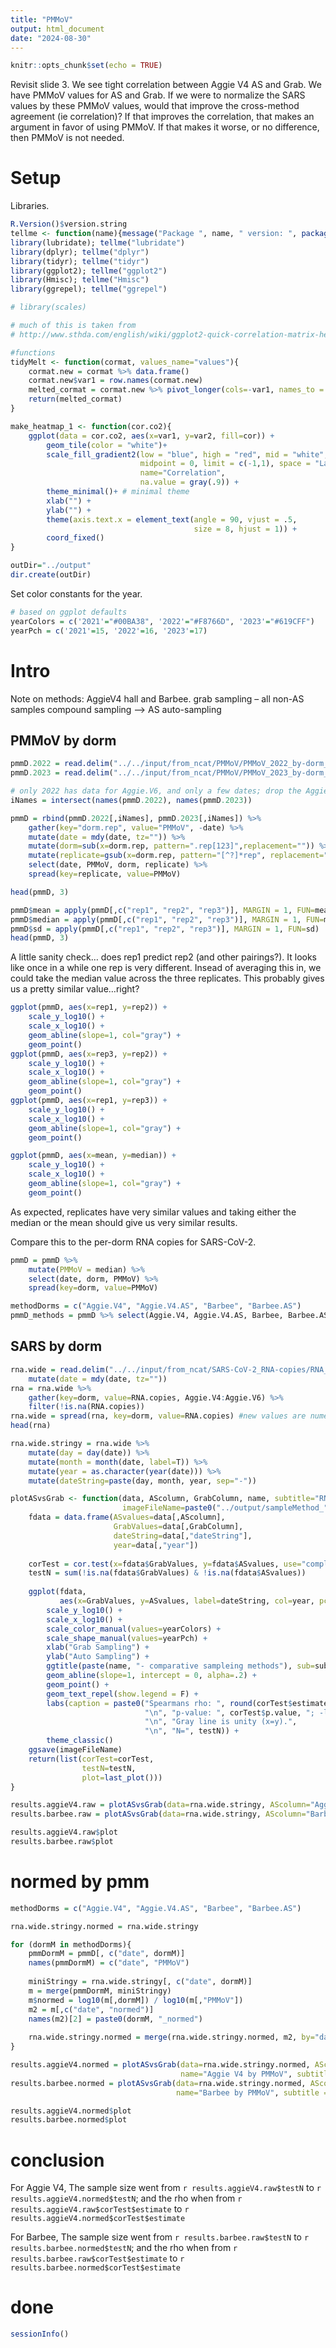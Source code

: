 ```yaml
---
title: "PMMoV"
output: html_document
date: "2024-08-30"
---
```


```r
knitr::opts_chunk$set(echo = TRUE)
```

Revisit slide 3.  We see tight correlation between Aggie V4 AS and Grab.
We have PMMoV values for AS and Grab.  If we were to normalize the SARS values by these PMMoV values, would that improve the cross-method agreement (ie correlation)?
If that improves the correlation, that makes an argument in favor of using PMMoV.
If that makes it worse, or no difference, then PMMoV is not needed.


# Setup

Libraries.
```r
R.Version()$version.string
tellme <- function(name){message("Package ", name, " version: ", packageVersion(name))}
library(lubridate); tellme("lubridate")
library(dplyr); tellme("dplyr")
library(tidyr); tellme("tidyr")
library(ggplot2); tellme("ggplot2")
library(Hmisc); tellme("Hmisc")
library(ggrepel); tellme("ggrepel")

# library(scales)
```

```r
# much of this is taken from
# http://www.sthda.com/english/wiki/ggplot2-quick-correlation-matrix-heatmap-r-software-and-data-visualization

#functions
tidyMelt <- function(cormat, values_name="values"){
    cormat.new = cormat %>% data.frame() 
    cormat.new$var1 = row.names(cormat.new)
    melted_cormat = cormat.new %>% pivot_longer(cols=-var1, names_to = "var2", values_to = values_name)
    return(melted_cormat)
}

make_heatmap_1 <- function(cor.co2){
    ggplot(data = cor.co2, aes(x=var1, y=var2, fill=cor)) + 
        geom_tile(color = "white")+
        scale_fill_gradient2(low = "blue", high = "red", mid = "white", 
                             midpoint = 0, limit = c(-1,1), space = "Lab", 
                             name="Correlation",
                             na.value = gray(.9)) +
        theme_minimal()+ # minimal theme
        xlab("") +
        ylab("") +
        theme(axis.text.x = element_text(angle = 90, vjust = .5,
                                         size = 8, hjust = 1)) +
        coord_fixed()
}
```


```r
outDir="../output"
dir.create(outDir)
```

Set color constants for the year.
```r
# based on ggplot defaults
yearColors = c('2021'="#00BA38", '2022'="#F8766D", '2023'="#619CFF")
yearPch = c('2021'=15, '2022'=16, '2023'=17)
```



# Intro

Note on methods:
AggieV4 hall and Barbee.
grab sampling -- all non-AS samples
compound sampling --> AS auto-sampling

## PMMoV by dorm



```r
pmmD.2022 = read.delim("../../input/from_ncat/PMMoV/PMMoV_2022_by-dorm_2024-07-08.txt")
pmmD.2023 = read.delim("../../input/from_ncat/PMMoV/PMMoV_2023_by-dorm_2024-07-08.txt")

# only 2022 has data for Aggie.V6, and only a few dates; drop the Aggie.V6 columns.
iNames = intersect(names(pmmD.2022), names(pmmD.2023))

pmmD = rbind(pmmD.2022[,iNames], pmmD.2023[,iNames]) %>%
    gather(key="dorm.rep", value="PMMoV", -date) %>%
    mutate(date = mdy(date, tz="")) %>%
    mutate(dorm=sub(x=dorm.rep, pattern=".rep[123]",replacement="")) %>%
    mutate(replicate=gsub(x=dorm.rep, pattern="[^?]*rep", replacement="rep")) %>%
    select(date, PMMoV, dorm, replicate) %>%
    spread(key=replicate, value=PMMoV) 

head(pmmD, 3)
```

```r
pmmD$mean = apply(pmmD[,c("rep1", "rep2", "rep3")], MARGIN = 1, FUN=mean)
pmmD$median = apply(pmmD[,c("rep1", "rep2", "rep3")], MARGIN = 1, FUN=median)
pmmD$sd = apply(pmmD[,c("rep1", "rep2", "rep3")], MARGIN = 1, FUN=sd)
head(pmmD, 3)
```

A little sanity check... does rep1 predict rep2 (and other pairings?).  It looks like once in a while one rep is very different.  Insead of averaging this in, we could take the median value across the three replicates.  This probably gives us a pretty similar value...right?

```r
ggplot(pmmD, aes(x=rep1, y=rep2)) +
    scale_y_log10() +
    scale_x_log10() +
    geom_abline(slope=1, col="gray") +
    geom_point()
ggplot(pmmD, aes(x=rep3, y=rep2)) +
    scale_y_log10() +
    scale_x_log10() +
    geom_abline(slope=1, col="gray") +
    geom_point()
ggplot(pmmD, aes(x=rep1, y=rep3)) +
    scale_y_log10() +
    scale_x_log10() +
    geom_abline(slope=1, col="gray") +
    geom_point()

ggplot(pmmD, aes(x=mean, y=median)) +
    scale_y_log10() +
    scale_x_log10() +
    geom_abline(slope=1, col="gray") +
    geom_point()
```

As expected, replicates have very similar values and taking either the median or the mean should give us very similar results.


Compare this to the per-dorm RNA copies for SARS-CoV-2.

```r
pmmD = pmmD %>% 
    mutate(PMMoV = median) %>%
    select(date, dorm, PMMoV) %>%
    spread(key=dorm, value=PMMoV)

methodDorms = c("Aggie.V4", "Aggie.V4.AS", "Barbee", "Barbee.AS")
pmmD_methods = pmmD %>% select(Aggie.V4, Aggie.V4.AS, Barbee, Barbee.AS)
```



## SARS by dorm



```r
rna.wide = read.delim("../../input/from_ncat/SARS-CoV-2_RNA-copies/RNA_copies_2021-2023.txt") %>%
    mutate(date = mdy(date, tz="")) 
rna = rna.wide %>% 
    gather(key=dorm, value=RNA.copies, Aggie.V4:Aggie.V6) %>%
    filter(!is.na(RNA.copies))
rna.wide = spread(rna, key=dorm, value=RNA.copies) #new values are numeric
head(rna)
```

```r
rna.wide.stringy = rna.wide %>% 
    mutate(day = day(date)) %>%
    mutate(month = month(date, label=T)) %>%
    mutate(year = as.character(year(date))) %>%
    mutate(dateString=paste(day, month, year, sep="-"))
```

```r
plotASvsGrab <- function(data, AScolumn, GrabColumn, name, subtitle="RNA copies per liter",
                         imageFileName=paste0("../output/sampleMethod_", name, ".png")){
    fdata = data.frame(ASvalues=data[,AScolumn],
                       GrabValues=data[,GrabColumn],
                       dateString=data[,"dateString"],
                       year=data[,"year"])
    
    corTest = cor.test(x=fdata$GrabValues, y=fdata$ASvalues, use="complete", method="spearman")
    testN = sum(!is.na(fdata$GrabValues) & !is.na(fdata$ASvalues))
    
    ggplot(fdata, 
           aes(x=GrabValues, y=ASvalues, label=dateString, col=year, pch=year)) +
        scale_y_log10() +
        scale_x_log10() +
        scale_color_manual(values=yearColors) +
        scale_shape_manual(values=yearPch) +
        xlab("Grab Sampling") +
        ylab("Auto Sampling") +
        ggtitle(paste(name, "- comparative sampleing methods"), sub=subtitle) +
        geom_abline(slope=1, intercept = 0, alpha=.2) +
        geom_point() +
        geom_text_repel(show.legend = F) +
        labs(caption = paste0("Spearmans rho: ", round(corTest$estimate, 3), 
                              "\n", "p-value: ", corTest$p.value, "; -log10(p): ", -log10(corTest$p.value),
                              "\n", "Gray line is unity (x=y).", 
                              "\n", "N=", testN)) +
        theme_classic()
    ggsave(imageFileName)
    return(list(corTest=corTest,
                testN=testN,
                plot=last_plot()))
}
```

```r
results.aggieV4.raw = plotASvsGrab(data=rna.wide.stringy, AScolumn="Aggie.V4", GrabColumn="Aggie.V4.AS", name="Aggie V4")
results.barbee.raw = plotASvsGrab(data=rna.wide.stringy, AScolumn="Barbee", GrabColumn="Barbee.AS", name="Barbee")

results.aggieV4.raw$plot
results.barbee.raw$plot
```


# normed by pmm

```r
methodDorms = c("Aggie.V4", "Aggie.V4.AS", "Barbee", "Barbee.AS")

rna.wide.stringy.normed = rna.wide.stringy

for (dormM in methodDorms){
    pmmDormM = pmmD[, c("date", dormM)]
    names(pmmDormM) = c("date", "PMMoV")
    
    miniStringy = rna.wide.stringy[, c("date", dormM)]
    m = merge(pmmDormM, miniStringy)
    m$normed = log10(m[,dormM]) / log10(m[,"PMMoV"])
    m2 = m[,c("date", "normed")]
    names(m2)[2] = paste0(dormM, "_normed")
    
    rna.wide.stringy.normed = merge(rna.wide.stringy.normed, m2, by="date", all = T)
}
```

```r
results.aggieV4.normed = plotASvsGrab(data=rna.wide.stringy.normed, AScolumn="Aggie.V4_normed", GrabColumn="Aggie.V4.AS_normed", 
                                      name="Aggie V4 by PMMoV", subtitle = "RNA copoies per liter / PMMoV copies per liter")
results.barbee.normed = plotASvsGrab(data=rna.wide.stringy.normed, AScolumn="Barbee_normed", GrabColumn="Barbee.AS_normed", 
                                     name="Barbee by PMMoV", subtitle = "RNA copoies per liter / PMMoV copies per liter")

results.aggieV4.normed$plot
results.barbee.normed$plot
```

# conclusion

For Aggie V4, The sample size went from `r results.aggieV4.raw$testN` to `r results.aggieV4.normed$testN`; and the rho when from `r results.aggieV4.raw$corTest$estimate` to `r results.aggieV4.normed$corTest$estimate`

For Barbee, The sample size went from `r results.barbee.raw$testN` to `r results.barbee.normed$testN`; and the rho when from `r results.barbee.raw$corTest$estimate` to `r results.barbee.normed$corTest$estimate`


# done

```r
sessionInfo()
```


